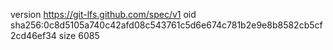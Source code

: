 version https://git-lfs.github.com/spec/v1
oid sha256:0c8d5105a740c42afd08c543761c5d6e674c781b2e9e8b8582cb5cf2cd46ef34
size 6085
